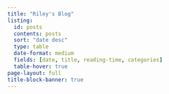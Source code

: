 ```yaml
---
title: "Riley's Blog"
listing:
  id: posts
  contents: posts
  sort: "date desc"
  type: table
  date-format: medium
  fields: [date, title, reading-time, categories]
  table-hover: true
page-layout: full
title-block-banner: true
---
```

